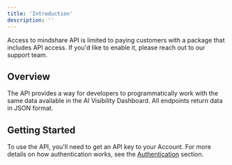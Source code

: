 ```yaml
---
title: 'Introduction'
description: ''
---
```


<Note>
  Access to mindshare API is limited to paying customers with a package that includes API access. If you'd like to enable it, please reach out to our support team.
</Note>

## Overview

The API provides a way for developers to programmatically work with the same data available in the AI Visibility Dashboard. All endpoints return data in JSON format.

## Getting Started

To use the API, you'll need to get an API key to your Account.
For more details on how authentication works, see the [Authentication](/api-reference/authentication) section.
